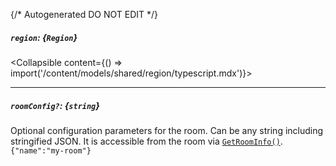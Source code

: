 {/* Autogenerated DO NOT EDIT  */}

##### `region`: *{`Region`}*
<Collapsible content={() => import('/content/models/shared/region/typescript.mdx')}>
</Collapsible>

---
##### `roomConfig?`: *{`string`}*
Optional configuration parameters for the room. Can be any string including stringified JSON. It is accessible from the room via [`GetRoomInfo()`](https://hathora.dev/api#tag/RoomV2/operation/GetRoomInfo).
`{"name":"my-room"}`


